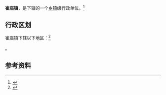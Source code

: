 {{中国乡级行政区|41/01/82/109/000}}

'''崔庙镇'''，是{{PRC admin/fullname|41/01/82/109/000|3}}下辖的一个[[乡镇|乡镇]]级行政单位。<ref>{{PRC admin/ref sgc|{{PRC admin/parent|41/01/82/109/000}}}}</ref>

== 行政区划 ==

崔庙镇下辖以下地区：<ref>{{PRC admin/ref sgc|41/01/82/109/000}}</ref>

{{PRC admin/children|41/01/82/109/000}}。

== 参考资料 ==

{{reflist}}

{{行政区划小作品}}
{{PRC admin/navcat|41/01/82/109/000}}